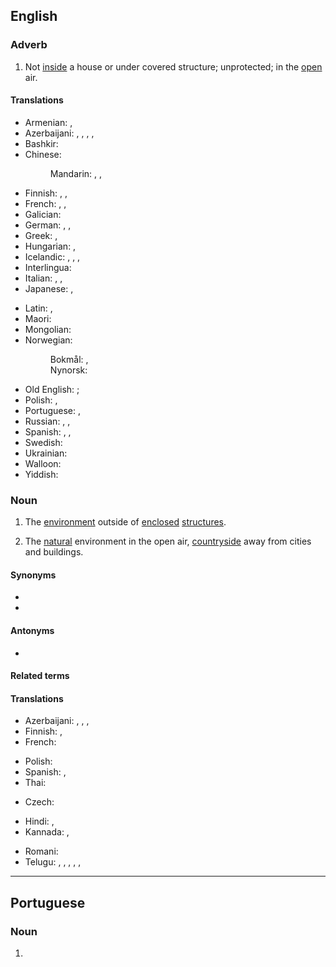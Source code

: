 ==English==

===Adverb===
{{en-adv|-}}

# Not [[inside]] a house or under covered structure; unprotected; in the [[open]] air.
#: {{ux|en|They went '''outdoors''' to light up their cigarettes.}}

====Translations====
{{trans-top|in the open air}}
* Armenian: {{t+|hy|դուրս}}, {{t+|hy|բացօթյա}}
* Azerbaijani: {{t|az|bayırda}}, {{t|az|çöldə}}, {{t|az|eşikdə}}, {{t|az|dışda}} {{qualifier|archaic}}, {{t|az|[[açıq]] [[hava|havada]]}}
* Bashkir: {{t|ba|тышта}}
* Chinese:
*: Mandarin: {{t+|cmn|戶外}}, {{t+|cmn|户外|tr=hùwài}}, {{t+|cmn|室外|tr=shìwài}}
* Finnish: {{t+|fi|ulos}}, {{t+|fi|ulkona}}, {{t+|fi|ulkoilma|alt=ulkoilmassa}}
* French: {{t+|fr|à l'extérieur}}, {{t+|fr|dehors}}, {{t+|fr|en plein air}}
* Galician: {{t|gl|ao ar libre|m}}
* German: {{t|de|im Freien}}, {{t+|de|draußen}}, {{t|de|an der frischen Luft}}
* Greek: {{t|el|εξωτερικός χώρος}}, {{t+|el|έξω}}
* Hungarian: {{t+|hu|kint}}, {{t|hu|[[szabad|a szabadban]]}}
* Icelandic: {{t+|is|úti}}, {{t|is|utandyra}}, {{t|is|utanhúss}}, {{t|is|undir berum himni}}
* Interlingua: {{t|ia|al aere libere}}
* Italian: {{t+|it|all'aperto}}, {{t|it|all'aria aperta}}, {{t+|it|fuori}}
* Japanese: {{t|ja|室外|tr=しつがいで, shitsugai de|alt=室外で}}, {{t+|ja|屋外|tr=おくがいで, okugai de|alt=屋外で}}
{{trans-mid}}
* Latin: {{t+|la|forīs}} {{qualifier|located outdoors}}, {{t+|la|forās}} {{qualifier|heading outdoors}}
* Maori: {{t|mi|o waho}}
* Mongolian: {{t-needed|mn}}
* Norwegian:
*: Bokmål: {{t+|nb|utendørs}}, {{t|nb|utadørs}}
*: Nynorsk: {{t|nn|utandørs}}
* Old English: {{t|ang|ūte}} {{qualifier|stative}}; {{t|ang|ūt}} {{qualifier|allative}}
* Polish: {{t+|pl|na zewnątrz}}, {{t+|pl|na dworze}}
* Portuguese: {{t+|pt|ao ar livre}}, {{t+|pt|a céu aberto}}
* Russian: {{t-check|ru|[[на]] [[откры́том]] [[во́здухе]]}}, {{t-check|ru|[[на]] [[у́лице]]}}, {{t+|ru|снару́жи}}
* Spanish: {{t|es|al [[aire libre]]}}, {{t|es|a la [[intemperie]]}}, {{t|es|al fresco}}
* Swedish: {{t+|sv|utomhus}}
* Ukrainian: {{t|uk|надво́рі}}
* Walloon: {{t+|wa|a l' ouxh}}
* Yiddish: {{t|yi|דרויסן}}
{{trans-bottom}}

===Noun===
{{en-noun|-}}

# {{lb|en|often preceded by "the"}} The [[environment]] outside of [[enclosed]] [[structure]]s.
# {{lb|en|often preceded by "the"}} The [[natural]] environment in the open air, [[countryside]] away from cities and buildings.
#: {{ux|en|She loves the '''outdoors'''.}}

====Synonyms====
* {{l|en|great outdoors}}
* {{l|en|God's country}}

====Antonyms====
* {{l|en|indoors}}

====Related terms====
{{col4|en
|out of doors
|outdoorsman
|outdoorsy
|al fresco
}}

====Translations====
{{trans-top|environment outside of enclosed structures}}
* Azerbaijani: {{t+|az|bayır}}, {{t+|az|çöl}}, {{t+|az|eşik}}, {{t+|az|dış}} {{qualifier|archaic}}
* Finnish: {{t+|fi|luonto}}, {{t|fi|ulkoilmaelämä}}
* French: {{t+|fr|dehors|m}}
{{trans-mid}}
* Polish: {{t+|pl|dwór|m-in}}
* Spanish: {{t|es|aire libre|m}}, {{t+|es|intemperie|f}}
* Thai: {{t+|th|ข้างนอก}}
{{trans-bottom}}

{{trans-top|countryside away from cities}}
* Czech: {{t+|cs|příroda|?}}
{{trans-mid}}
{{trans-bottom}}

{{checktrans-top}}
* Hindi: {{t+check|hi|बहर|?}}, {{t-check|hi|सड़क पर|?}}
* Kannada: {{t-check|kn|ಹೊರಾಂಗಣದಲ್ಲಿ}}, {{t+check|kn|ಹೊರಗೆ}}
{{trans-mid}}
* Romani: {{t-check|rom|avri}}
* Telugu: {{t-check|te|ఔట్}}, {{t-check|te|అవుట్}}, {{t+check|te|బయట}}, {{t-check|te|వెలుపలి}}, {{t-check|te|ఇంటి పట్టు లేకుండా}}, {{t-check|te|బహిర్భాగం}}
{{trans-bottom}}

----

==Portuguese==

===Noun===
{{head|pt|noun form|g=m}}

# {{plural of|pt|outdoor}}